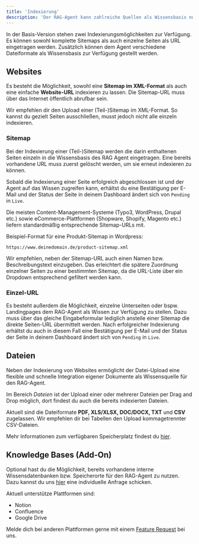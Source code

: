```yaml
---
title: 'Indexierung'
description: 'Der RAG-Agent kann zahlreiche Quellen als Wissensbasis nutzen.'
---
```


In der Basis-Version stehen zwei Indexierungsmöglichkeiten zur Verfügung. Es können sowohl komplette Sitemaps als auch einzelne Seiten als URL eingetragen werden. Zusätzlich können dem Agent verschiedene Dateiformate als Wissensbasis zur Verfügung gestellt werden.


## Websites 

Es besteht die Möglichkeit, sowohl eine **Sitemap im XML-Format** als auch eine einfache **Website-URL** indexieren zu lassen. Die Sitemap-URL muss über das Internet öffentlich abrufbar sein.

<Tip>Wir empfehlen dir den Upload einer (Teil-)Sitemap im XML-Format. So kannst du gezielt Seiten ausschließen, musst jedoch nicht alle einzeln indexieren.</Tip>


### Sitemap

Bei der Indexierung einer (Teil-)Sitemap werden die darin enthaltenen Seiten einzeln in die Wissensbasis des RAG Agent eingetragen. Eine bereits vorhandene URL muss zuerst gelöscht werden, um sie erneut indexieren zu können.

Sobald die Indexierung einer Seite erfolgreich abgeschlossen ist und der Agent auf das Wissen zugreifen kann, erhältst du eine Bestätigung per E-Mail und der Status der Seite in deinem Dashboard ändert sich von `Pending` in `Live`.

Die meisten Content-Management-Systeme (Typo3, WordPress, Drupal etc.) sowie eCommerce-Plattformen (Shopware, Shopify, Magento etc.) liefern standardmäßig entsprechende Sitemap-URLs mit.

Beispiel-Format für eine Produkt-Sitemap in Wordpress:
```
https://www.deinedomain.de/product-sitemap.xml
```

Wir empfehlen, neben der Sitemap-URL auch einen Namen bzw. Beschreibungstext einzugeben. Das erleichtert die spätere Zuordnung einzelner Seiten zu einer bestimmten Sitemap, da die URL-Liste über ein Dropdown entsprechend gefiltert werden kann.


### Einzel-URL

Es besteht außerdem die Möglichkeit, einzelne Unterseiten oder bspw. Landingpages dem RAG-Agent als Wissen zur Verfügung zu stellen. Dazu muss über das gleiche Eingabeformular lediglich anstelle einer Sitemap die direkte Seiten-URL übermittelt werden. Nach erfolgreicher Indexierung erhältst du auch in diesem Fall eine Bestätigung per E-Mail und der Status der Seite in deinem Dashboard ändert sich von `Pending` in `Live`.


## Dateien

Neben der Indexierung von Websites ermöglicht der Datei-Upload eine flexible und schnelle Integration eigener Dokumente als Wissensquelle für den RAG-Agent.

Im Bereich *Dateien* ist der Upload einer oder mehrerer Dateien per Drag and Drop möglich, dort findest du auch die bereits indexierten Dateien.

Aktuell sind die Dateiformate **PDF, XLS/XLSX, DOC/DOCX, TXT** und **CSV** zugelassen. Wir empfehlen dir bei Tabellen den Upload kommagetrennter CSV-Dateien.

Mehr Informationen zum verfügbaren Speicherplatz findest du [hier](/dashboard/dateien#speicherplatz).

## Knowledge Bases (Add-On)

Optional hast du die Möglichkeit, bereits vorhandene interne Wissensdatenbanken bzw. Speicherorte für den RAG-Agent zu nutzen. Dazu kannst du uns <a href="#">hier</a> eine individuelle Anfrage schicken.

Aktuell unterstütze Plattformen sind:

- Notion
- Confluence
- Google Drive

Melde dich bei anderen Plattformen gerne mit einem <a href="mailto:support@pzlr.ai">Feature Request</a> bei uns.
 
